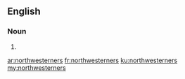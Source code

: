==English==

===Noun===
{{head|en}}

# {{plural of|northwesterner}}

[[ar:northwesterners]]
[[fr:northwesterners]]
[[ku:northwesterners]]
[[my:northwesterners]]
